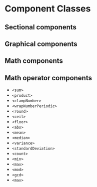 # Component Classes

## Sectional components

## Graphical components

## Math components

## Math operator components
* `<sum>`
* `<product>`
* `<clampNumber>`
* `<wrapNumberPeriodic>`
* `<round>`
* `<ceil>`
* `<floor>`
* `<abs>`
* `<mean>`
* `<median>`
* `<variance>`
* `<standardDeviation>`
* `<count>`
* `<min>`
* `<max>`
* `<mod>`
* `<gcd>`
* `<max>`
